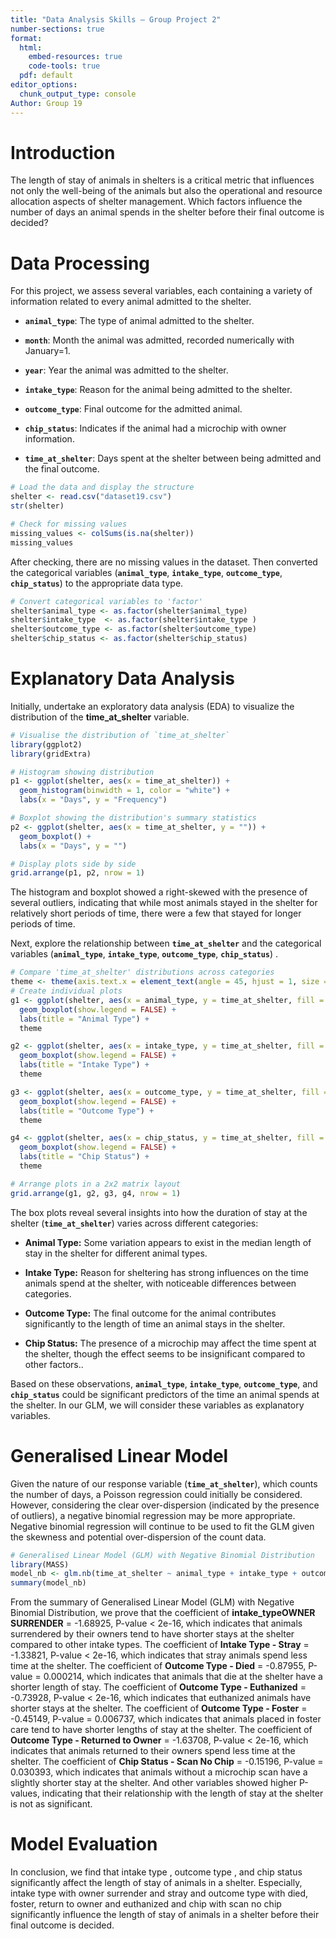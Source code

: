 ```yaml
---
title: "Data Analysis Skills – Group Project 2"
number-sections: true
format: 
  html:
    embed-resources: true
    code-tools: true
  pdf: default
editor_options: 
  chunk_output_type: console
Author: Group 19
---
```


# Introduction

The length of stay of animals in shelters is a critical metric that influences not only the well-being of the animals but also the operational and resource allocation aspects of shelter management. Which factors influence the number of days an animal spends in the shelter before their final outcome is decided?

# Data Processing

For this project, we assess several variables, each containing a variety of information related to every animal admitted to the shelter.

-   **`animal_type`**: The type of animal admitted to the shelter.

-   **`month`**: Month the animal was admitted, recorded numerically with January=1.

-   **`year`**: Year the animal was admitted to the shelter.

-   **`intake_type`**: Reason for the animal being admitted to the shelter.

-   **`outcome_type`**: Final outcome for the admitted animal.

-   **`chip_status`**: Indicates if the animal had a microchip with owner information.

-   **`time_at_shelter`**: Days spent at the shelter between being admitted and the final outcome.

```r
# Load the data and display the structure
shelter <- read.csv("dataset19.csv")
str(shelter)
```

```r
# Check for missing values
missing_values <- colSums(is.na(shelter))
missing_values
```

After checking, there are no missing values in the dataset. Then converted the categorical variables (**`animal_type`**, **`intake_type`**, **`outcome_type`**, **`chip_status`**) to the appropriate data type.

```r
# Convert categorical variables to 'factor'
shelter$animal_type <- as.factor(shelter$animal_type)
shelter$intake_type  <- as.factor(shelter$intake_type )
shelter$outcome_type <- as.factor(shelter$outcome_type)
shelter$chip_status <- as.factor(shelter$chip_status)
```

# Explanatory Data Analysis

Initially, undertake an exploratory data analysis (EDA) to visualize the distribution of the **time_at_shelter** variable.

```r
# Visualise the distribution of `time_at_shelter`
library(ggplot2)
library(gridExtra)

# Histogram showing distribution
p1 <- ggplot(shelter, aes(x = time_at_shelter)) + 
  geom_histogram(binwidth = 1, color = "white") +
  labs(x = "Days", y = "Frequency") 

# Boxplot showing the distribution's summary statistics
p2 <- ggplot(shelter, aes(x = time_at_shelter, y = "")) + 
  geom_boxplot() +
  labs(x = "Days", y = "")

# Display plots side by side
grid.arrange(p1, p2, nrow = 1)
```

The histogram and boxplot showed a right-skewed with the presence of several outliers, indicating that while most animals stayed in the shelter for relatively short periods of time, there were a few that stayed for longer periods of time.

Next, explore the relationship between **`time_at_shelter`** and the categorical variables (**`animal_type`**, **`intake_type`**, **`outcome_type`**, **`chip_status`**) .

```r
# Compare 'time_at_shelter' distributions across categories
theme <- theme(axis.text.x = element_text(angle = 45, hjust = 1, size = 6), plot.title = element_text(size = 10))
# Create individual plots
g1 <- ggplot(shelter, aes(x = animal_type, y = time_at_shelter, fill = animal_type)) + 
  geom_boxplot(show.legend = FALSE) +
  labs(title = "Animal Type") +
  theme

g2 <- ggplot(shelter, aes(x = intake_type, y = time_at_shelter, fill = intake_type)) + 
  geom_boxplot(show.legend = FALSE) +
  labs(title = "Intake Type") +
  theme

g3 <- ggplot(shelter, aes(x = outcome_type, y = time_at_shelter, fill = outcome_type)) + 
  geom_boxplot(show.legend = FALSE) +
  labs(title = "Outcome Type") +
  theme

g4 <- ggplot(shelter, aes(x = chip_status, y = time_at_shelter, fill = chip_status)) + 
  geom_boxplot(show.legend = FALSE) +
  labs(title = "Chip Status") +
  theme

# Arrange plots in a 2x2 matrix layout
grid.arrange(g1, g2, g3, g4, nrow = 1)
```

The box plots reveal several insights into how the duration of stay at the shelter (**`time_at_shelter`**) varies across different categories:

-   **Animal Type:** Some variation appears to exist in the median length of stay in the shelter for different animal types.

-   **Intake Type:** Reason for sheltering has strong influences on the time animals spend at the shelter, with noticeable differences between categories.

-   **Outcome Type:** The final outcome for the animal contributes significantly to the length of time an animal stays in the shelter.

-   **Chip Status:** The presence of a microchip may affect the time spent at the shelter, though the effect seems to be insignificant compared to other factors..

Based on these observations, **`animal_type`**, **`intake_type`**, **`outcome_type`**, and **`chip_status`** could be significant predictors of the time an animal spends at the shelter. In our GLM, we will consider these variables as explanatory variables.

# Generalised Linear Model

Given the nature of our response variable (**`time_at_shelter`**), which counts the number of days, a Poisson regression could initially be considered. However, considering the clear over-dispersion (indicated by the presence of outliers), a negative binomial regression may be more appropriate. Negative binomial regression will continue to be used to fit the GLM given the skewness and potential over-dispersion of the count data.

```r
# Generalised Linear Model (GLM) with Negative Binomial Distribution
library(MASS)
model_nb <- glm.nb(time_at_shelter ~ animal_type + intake_type + outcome_type + chip_status, data = shelter)
summary(model_nb)

```

From the summary of Generalised Linear Model (GLM) with Negative Binomial Distribution, we prove that the coefficient of **intake_typeOWNER SURRENDER** = -1.68925, P-value \< 2e-16, which indicates that animals surrendered by their owners tend to have shorter stays at the shelter compared to other intake types. The coefficient of **Intake Type - Stray** = -1.33821, P-value \< 2e-16, which indicates that stray animals spend less time at the shelter. The coefficient of **Outcome Type - Died** = -0.87955, P-value = 0.000214, which indicates that animals that die at the shelter have a shorter length of stay. The coefficient of **Outcome Type - Euthanized** = -0.73928, P-value \< 2e-16, which indicates that euthanized animals have shorter stays at the shelter. The coefficient of **Outcome Type - Foster** = -0.45149, P-value = 0.006737, which indicates that animals placed in foster care tend to have shorter lengths of stay at the shelter. The coefficient of **Outcome Type - Returned to Owner** = -1.63708, P-value \< 2e-16, which indicates that animals returned to their owners spend less time at the shelter. The coefficient of **Chip Status - Scan No Chip** = -0.15196, P-value = 0.030393, which indicates that animals without a microchip scan have a slightly shorter stay at the shelter. And other variables showed higher P-values, indicating that their relationship with the length of stay at the shelter is not as significant.

# Model Evaluation

In conclusion, we find that intake type , outcome type , and chip status significantly affect the length of stay of animals in a shelter. Especially, intake type with owner surrender and stray and outcome type with died, foster, return to owner and euthanized and chip with scan no chip significantly influence the length of stay of animals in a shelter before their final outcome is decided.

